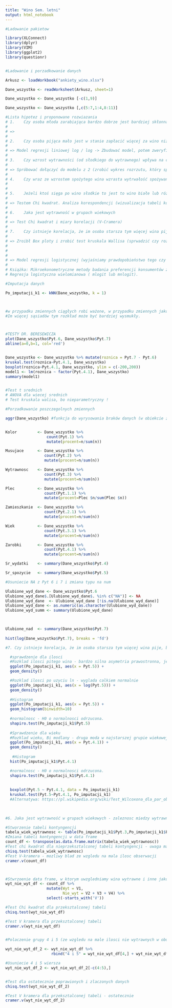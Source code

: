 ```yaml
---
title: "Wino Sem. letni"
output: html_notebook
---
```



```r

#Ladowanie pakietow

library(XLConnect)
library(dplyr)
library(VIM)
library(ggplot2)
library(questionr)


#Ladowanie i porzadkowanie danych

Arkusz <- loadWorkbook("ankiety_wino.xlsx")

Dane_wszystko <- readWorksheet(Arkusz, sheet=1)

Dane_wszystko <- Dane_wszystko [-c(1,9)]

Dane_wszystko <- Dane_wszystko [,c(5:7,1:4,8:11)]

#Lista hipotez i proponowane rozwiazania
# 1.	Czy osoba młoda zarabiająca bardzo dobrze jest bardziej skłonna pić wina czerwone wytrawne? (Korelacja pomiędzy zarobkami i wiekiem, a wytrawnością kupowanych win i rodzajem wina)
# 
# => 
# 
# 2.	Czy osoba pijąca mało jest w stanie zapłacić więcej za wino niż osoba, która pije dużo wina [badamy elastyczność cenową konsuemnta]
# 
# => Model regresji liniowej log / log -> Zbudować model, potem zweryfikować założenia wizualnie, a potem zweryfikować testami z ekonometrii (lm test – normalne reszty, test durbina Watsona,). Jeżeli zał nie spełnione to użycie odpornych estymatorów zmiennych standardowych (ROBUST standard errors) – pakiet sandwitch
# 
# 3.	Czy wzrost wytrawności (od słodkiego do wytrawnego) wpływa na cenę, którą osoba jest stanie wydać na ulubione wino?
# 
# => Spróbować dołączyć do modelu z 2 (zrobić wykres rozrzutu, który sprwadzi czy ilość wypitych win rośnie wraz z wytrawnością). Test vif (w pakiecie car). 
# 
# 4.	Czy wraz ze wzrostem spożytego wina wzrasta wytrwałość spożywanego wina. 
# 
# 
# 5.	Jeżeli ktoś sięga po wino słodkie to jest to wino białe lub różowe, a jeżeli wytrawne to wino czerwone.
# 
# => Testem Chi kwadrat. Analiza korespondencji (wizualizacja tabeli kontyngencji) 
# 
# 6.	Jaka jest wytrawność w grupach wiekowych 
# 
# => Test Chi kwadrat i miary korelacji (V-Cramera) 
# 
# 7.	Czy istnieje korelacja, że im osoba starsza tym więcej wina pije, bądź czy to młodzi dużo kupują 
# 
# => Zroibł Box ploty i zrobić test kruskala Wallisa (sprwadzić czy rozkłady są takie same) 
# 
# 
# 
# => Model regresji logistycznej (wyjaśniamy prawdopobieństwo tego czy ktoś wybiera jakąś kategorię).
# 
# Książka: Mikroekonometryczne metody badania preferencji konsumentów z wykorzystaniem programu R
# Regresja logistyczna wielomianowa ( mlogit lub mnlogit).


```

```r
#Imputacja danych 

Po_imputacji_k1 <- kNN(Dane_wszystko, k = 1)



#w przypadku zmiennych ciągłych robi ważone, w przypadku zmiennych jakościowych najcześciej wybierane. 
#Im więcej sąsiadów tym rozkład może być bardziej wysmukły. 



#TESTY DR. BERESEWICZA
plot(Dane_wszystko$Pyt.6, Dane_wszystko$Pyt.7)
abline(a=0,b=1, col='red')


Dane_wszystko <- Dane_wszystko %>% mutate(roznica = Pyt.7 - Pyt.6)
kruskal.test(roznica~Pyt.4.1, Dane_wszystko)
boxplot(roznica~Pyt.4.1, Dane_wszystko, ylim = c(-200,200))
model1 <- lm(roznica ~ factor(Pyt.4.1), Dane_wszystko)
summary(model1)


#Test t srednich 
# ANOVA dla wiecej srednich
# Test kruskala walisa, bo nieparametryczny ! 

```


```r

#Porzadkowanie poszczegolnych zmiennych 

aggr(Dane_wszystko) #funkcja do wyrysowania braków danych (w obiekcie zwraca też statystyki opisowe)


Kolor         <- Dane_wszystko %>% 
                  count(Pyt.1) %>%
                  mutate(procent=n/sum(n))

Musujace      <- Dane_wszystko %>% 
                 count(Pyt.2) %>%
                 mutate(procent=n/sum(n))

Wytrawnosc    <- Dane_wszystko %>% 
                 count(Pyt.3) %>%
                 mutate(procent=n/sum(n))

Plec          <- Dane_wszystko %>% 
                 count(Pyt.1.1) %>%
                 mutate(procent=Plec $n/sum(Plec $n))

Zamieszkanie  <- Dane_wszystko %>% 
                 count(Pyt.2.1) %>%
                 mutate(procent=n/sum(n))

Wiek          <- Dane_wszystko %>% 
                 count(Pyt.3.1) %>%
                 mutate(procent=n/sum(n))

Zarobki       <- Dane_wszystko %>% 
                 count(Pyt.4.1) %>%
                 mutate(procent=n/sum(n))

Sr_wydatki    <- summary(Dane_wszystko$Pyt.4)

Sr_spozycie   <- summary(Dane_wszystko$Pyt.5)

#Usuniecie NA z Pyt 6 i 7 i zmiana typu na num

Ulubione_wyd_dane <- Dane_wszystko$Pyt.6
Ulubione_wyd_dane$.[Ulubione_wyd_dane$. %in% c("NA")] <- NA
Ulubione_wyd_dane  <- Ulubione_wyd_dane [!is.na(Ulubione_wyd_dane)] 
Ulubione_wyd_dane <- as.numeric(as.character(Ulubione_wyd_dane))
Ulubione_wyd_summ <- summary(Ulubione_wyd_dane)


  
Ulubione_nad  <- summary(Dane_wszystko$Pyt.7)
  
hist(log(Dane_wszystko$Pyt.7), breaks = 'fd')

```


```r

#7.	Czy istnieje korelacja, że im osoba starsza tym więcej wina pije, bądź czy to młodzi dużo kupują 

  #sprawdzenie dla ilosci
  #Rozklad ilosci pitego wina - bardzo silna asymetria prawostronna, jednakze raczej 1 modalny
  ggplot(Po_imputacji_k1, aes(x = Pyt.5)) + 
  geom_density()

  #Rozklad ilosci po uzyciu ln - wyglada calkiem normalnie 
  ggplot(Po_imputacji_k1, aes(x = log(Pyt.5))) + 
  geom_density()
  
  #Histogram
  ggplot(Po_imputacji_k1, aes(x = Pyt.5)) + 
  geom_histogram(binwidth=10)
 
  #normalnosc - H0 o normalnosci odrzucona.
  shapiro.test(Po_imputacji_k1$Pyt.5)
  
  #Sprawdzenie dla wieku
  #Rozklad wieku, Bi modlany - druga moda w najstarszej grupie wiekowej 
  ggplot(Po_imputacji_k1, aes(x = Pyt.4.1)) + 
  geom_density()
  
   #Histogram
  hist(Po_imputacji_k1$Pyt.4.1)

  #normalnosc - H0 o normalnosci odrzucona.
  shapiro.test(Po_imputacji_k1$Pyt.4.1)
  
  
  boxplot(Pyt.5 ~ Pyt.4.1, data = Po_imputacji_k1)
  kruskal.test(Pyt.5~Pyt.4.1, Po_imputacji_k1)
  #Alternatywa: https://pl.wikipedia.org/wiki/Test_Wilcoxona_dla_par_obserwacji  [Podpytaj]
  
  


```





```r
#6.	Jaka jest wytrawność w grupach wiekowych - zaleznosc miedzy wytrawnoscia a wiekiem

#Stworzenie tabeli kontyngencji
tabela_wiek_wytrawnosc <- table(Po_imputacji_k1$Pyt.3,Po_imputacji_k1$Pyt.4.1)
#Zmiana tabeli kontyngencji w data frame
count_df <- transpose(as.data.frame.matrix(tabela_wiek_wytrawnosc))
#Test chi kwadrat dla nieprzeksztalconej tabeli kontyngencji - uwaga malo obserwacji w sporej czesci kateogrii
chisq.test(tabela_wiek_wytrawnosc)
#Test V-kramera - mozliwy blad ze wzgledu na mala ilosc obserwacji
cramer.v(count_df)



#Stwrzoenie data frame, w ktorym uwzgledniamy wina wytrawne i inne jako osobna kategorie 
wyt_nie_wyt_df <- count_df %>%
                  mutate(Wyt = V1,
                         Nie_wyt = V2 + V3 + V4) %>%
                  select(-starts_with('V'))

#Test Chi kwadrat dla przeksztalconej tabeli
chisq.test(wyt_nie_wyt_df)

#Test V kramera dla przeksztalconej tabeli
cramer.v(wyt_nie_wyt_df)


#Polaczenie grupy 4 i 5 (ze wzgledu na male ilosci nie wytrawnych w obu)

wyt_nie_wyt_df_2 <- wyt_nie_wyt_df %>%
                    rbind("4 i 5" = wyt_nie_wyt_df[4,] + wyt_nie_wyt_df[5,])

#Usuniecie 4 i 5 wiersza          
wyt_nie_wyt_df_2 <- wyt_nie_wyt_df_2[-c(4:5),]


#Test dla ostatecznie poprawionych i zlaczonych danych 
chisq.test(wyt_nie_wyt_df_2)

#Test V kramera dla przeksztalconej tabeli - ostatecznie
cramer.v(wyt_nie_wyt_df_2)

```


